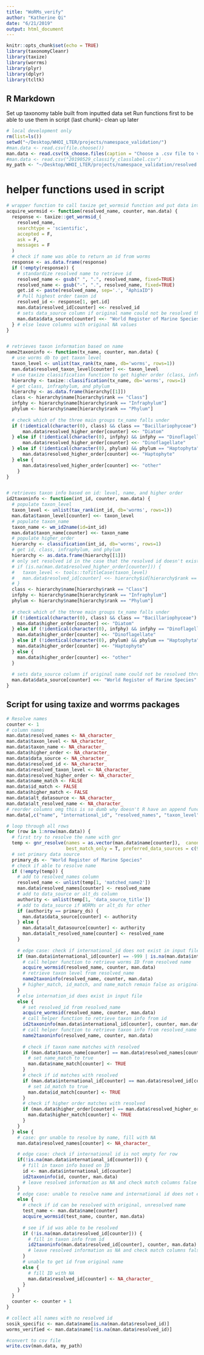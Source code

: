```yaml
---
title: "WoRMs_verify"
author: "Katherine Qi"
date: "6/21/2019"
output: html_document
---
```


```r
knitr::opts_chunk$set(echo = TRUE)
library(taxonomyCleanr)
library(taxize)
library(worrms)
library(plyr)
library(dplyr)
library(tcltk)
```

## R Markdown
Set up taxonomy table built from inputted data set 
Run functions first to be able to use them in script (last chunk)- clean up later

```r
# local development only
rm(list=ls())
setwd("~/Desktop/WHOI_LTER/projects/namespace_validation/")
#man.data <- read.csv(file.choose())
man.data <- read.csv(tk_choose.files(caption = "Choose a .csv file to validate"))
#man.data <- read.csv("20190529_classify_classlabel.csv")
my_path <- "~/Desktop/WHOI_LTER/projects/namespace_validation/resolved.csv"
```


# helper functions used in script 
```r
# wrapper function to call taxize get_wormsid function and put data into appropriate column 
acquire_wormsid <- function(resolved_name, counter, man.data) {
  response <- taxize::get_wormsid_(
    resolved_name,
    searchtype = 'scientific',
    accepted = F,
    ask = F,
    messages = F
  )
  # check if name was able to return an id from worms
  response <- as.data.frame(response)
  if (!empty(response)) {
    # standardize resolved name to retrieve id
    resolved_name <- gsub(" ", ".", resolved_name, fixed=TRUE)
    resolved_name <- gsub("-", ".", resolved_name, fixed=TRUE)
    get.id <- paste(resolved_name, sep='.', "AphiaID")
    # Pull highest order taxon id
    resolved_id <- response[1, get.id]
    man.data$resolved_id[counter] <<- resolved_id
    # sets data_source column if original name could not be resolved through gnr 
    man.data$data_source[counter] <<- "World Register of Marine Species"
  } # else leave columns with original NA values
}


# retrieves taxon information based on name
name2taxoninfo <- function(tx_name, counter, man.data) {
  # use worms db to get taxon level
  taxon_level <- unlist(tax_rank(tx_name, db='worms', rows=1))
  man.data$resolved_taxon_level[counter] <<- taxon_level
  # use taxize classification function to get higher order (class, infraphylum, phylum)
  hierarchy <- taxize::classification(tx_name, db='worms', rows=1)
  # get class, infraphylum, and phylum
  hierarchy <- as.data.frame(hierarchy[[1]])
  class <- hierarchy$name[hierarchy$rank == "Class"]
  infphy <- hierarchy$name[hierarchy$rank == "Infraphylum"]
  phylum <- hierarchy$name[hierarchy$rank == "Phylum"]
  
  # check which of the three main groups tx_name falls under
  if (!identical(character(0), class) && class == "Bacillariophyceae") {
      man.data$resolved_higher_order[counter] <<- "Diatom"
  } else if (!identical(character(0), infphy) && infphy == "Dinoflagellata") {
      man.data$resolved_higher_order[counter] <<- "Dinoflagellate"
  } else if (!identical(character(0), phylum) && phylum == "Haptophyta") {
      man.data$resolved_higher_order[counter] <<- "Haptophyte"
  } else {
      man.data$resolved_higher_order[counter] <<- "other"
    }
}


# retrieves taxon info based on id: level, name, and higher order 
id2taxoninfo <- function(int_id, counter, man.data) {
  # populate taxon_level 
  taxon_level <- unlist(tax_rank(int_id, db='worms', rows=1))
  man.data$taxon_level[counter] <<- taxon_level
  # populate taxon_name
  taxon_name <- wm_id2name(id=int_id)
  man.data$taxon_name[counter] <<- taxon_name
  # populate higher_order
  hierarchy <- classification(int_id, db='worms', rows=1)
  # get id, class, infraphylum, and phylum
  hierarchy <- as.data.frame(hierarchy[[1]])
  # only set resolved id in the case that the resolved id doesn't exist yet
  # if (is.na(man.data$resolved_higher_order[counter])) {
  #   taxon_level <- tools::toTitleCase(taxon_level)
  #   man.data$resolved_id[counter] <<- hierarchy$id[hierarchy$rank == taxon_level]
  # }
  class <- hierarchy$name[hierarchy$rank == "Class"]
  infphy <- hierarchy$name[hierarchy$rank == "Infraphylum"]
  phylum <- hierarchy$name[hierarchy$rank == "Phylum"]
  
  # check which of the three main groups tx_name falls under
  if (!identical(character(0), class) && class == "Bacillariophyceae") {
    man.data$higher_order[counter] <<- "Diatom"
  } else if (!identical(character(0), infphy) && infphy == "Dinoflagellata") {
    man.data$higher_order[counter] <<- "Dinoflagellate"
  } else if (!identical(character(0), phylum) && phylum == "Haptophyta") {
    man.data$higher_order[counter] <<- "Haptophyte"
  } else {
    man.data$higher_order[counter] <<- "other"
  }
  
  # sets data_source column if original name could not be resolved through gnr 
  man.data$data_source[counter] <<- "World Register of Marine Species"
}
```


## Script for using taxize and worrms packages
```r
# Resolve names 
counter <- 1
# column names 
man.data$resolved_names <- NA_character_
man.data$taxon_level <- NA_character_
man.data$taxon_name <- NA_character_
man.data$higher_order <- NA_character_
man.data$data_source <- NA_character_
man.data$resolved_id <- NA_character_
man.data$resolved_taxon_level <- NA_character_
man.data$resolved_higher_order <- NA_character_
man.data$name_match <- FALSE
man.data$id_match <- FALSE
man.data$higher_match <- FALSE
man.data$alt_datasource <- NA_character_
man.data$alt_resolved_name <- NA_character_
# reorder columns omg this is so dumb why doesn't R have an append function
man.data[,c("name", "international_id", "resolved_names", "taxon_level", "taxon_name", "higher_order", "data_source", "resolved_id", "resolved_taxon_level", "resolved_higher_order", "name_match", "id_match", "higher_match", "alt_datasource", "alt_resolved_name")] 

# loop through all rows
for (row in 1:nrow(man.data)) {
  # first try to resolve the name with gnr
  temp <- gnr_resolve(names = as.vector(man.data$name[counter]),  canonical = T,
                      best_match_only = T, preferred_data_sources = c(9, 4))
  # set primary data source
  primary_ds <- "World Register of Marine Species"
  # check if able to resolve name 
  if (!empty(temp)) {
    # add to resolved_names column
    resolved_name <- unlist(temp[1, 'matched_name2'])
    man.data$resolved_names[counter] <- resolved_name
    # add to data_source or alt_ds column
    authority <- unlist(temp[1, 'data_source_title'])
    # add to data_source if WORMs or alt_ds for other 
    if (authority == primary_ds) {
      man.data$data_source[counter] <- authority
    } else {
      man.data$alt_datasource[counter] <- authority
      man.data$alt_resolved_name[counter] <- resolved_name
    }
    
    # edge case: check if international_id does not exist in input file() taxon_level, name, higher order are false)
    if (man.data$international_id[counter] == -999 | is.na(man.data$international_id[counter])) {
      # call helper function to retrieve worms ID from resolved name 
      acquire_wormsid(resolved_name, counter, man.data)
      # retrieve taxon level from resolved_name
      name2taxoninfo(resolved_name, counter, man.data)
      # higher_match, id_match, and name_match remain false as original ID did not exist
    }
    # else internation_id does exist in input file
    else {
      # set resolved_id from resolved_name
      acquire_wormsid(resolved_name, counter, man.data)
      # call helper function to retrieve taxon info from id
      id2taxoninfo(man.data$international_id[counter], counter, man.data)
      # call helper function to retrieve taxon info from resolved_name 
      name2taxoninfo(resolved_name, counter, man.data)
      
      # check if taxon name matches with resolved
      if (man.data$taxon_name[counter] == man.data$resolved_names[counter]) {
        # set name_match to true
        man.data$name_match[counter] <- TRUE
      }
      # check if id matches with resolved
      if (man.data$international_id[counter] == man.data$resolved_id[counter]) {
        # set id_match to true
        man.data$id_match[counter] <- TRUE
      }
      # check if higher order matches with resolved
      if (man.data$higher_order[counter] == man.data$resolved_higher_order[counter]) {
        man.data$higher_match[counter] <- TRUE
      }
    }
  } else {
    # case: gnr unable to resolve by name, fill with NA 
    man.data$resolved_names[counter] <- NA_character_

    # edge case: check if international id is not empty for row 
    if(!is.na(man.data$international_id[counter])) {
      # fill in taxon info based on ID
      id <- man.data$international_id[counter]
      id2taxoninfo(id, counter, man.data)
      # leave resolved information as NA and check match columns false
    }
    # edge case: unable to resolve name and international id does not exist 
    else {
      # check if id can be resolved with original, unresolved name
      test_name <- man.data$name[counter]
      acquire_wormsid(test_name, counter, man.data)
      
      # see if id was able to be resolved
      if (!is.na(man.data$resolved_id[counter])) {
        # fill in taxon info from id
        id2taxoninfo(man.data$resolved_id[counter], counter, man.data)
        # leave resolved information as NA and check match columns false
      }
      # unable to get id from original name 
      else {
        # fill ID with NA
        man.data$resolved_id[counter] <- NA_character_
      }
    }
  }
  counter <- counter + 1
}

# collect all names with no resolved id
sosik_specific <- man.data$name[is.na(man.data$resolved_id)]
worms_verified <- man.data$name[!is.na(man.data$resolved_id)]

#convert to csv file 
write.csv(man.data, my_path)
```
